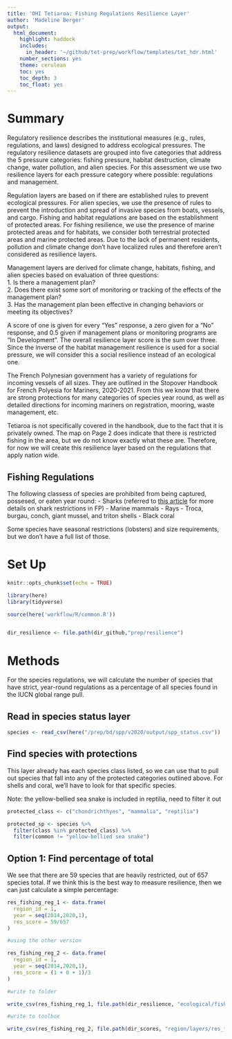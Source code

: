 ```yaml
---
title: 'OHI Tetiaroa: Fishing Regulations Resilience Layer'
author: 'Madeline Berger'
output:
  html_document:
    highlight: haddock
    includes:
      in_header: '~/github/tet-prep/workflow/templates/tet_hdr.html' 
    number_sections: yes
    theme: cerulean
    toc: yes
    toc_depth: 3
    toc_float: yes
---
```

# Summary 

Regulatory resilience describes the institutional measures (e.g., rules, regulations, and laws) designed to address ecological pressures. The regulatory resilience datasets are grouped into five categories that address the 5 pressure categories: fishing pressure, habitat destruction, climate change, water pollution, and alien species. For this assessment we use two resilience layers for each pressure category where possible: regulations and management.  

Regulation layers are based on if there are established rules to prevent ecological pressures. For alien species, we use the presence of rules to prevent the introduction and spread of invasive species from boats, vessels, and cargo. Fishing and habitat regulations are based on the establishment of protected areas. For fishing resilience, we use the presence of marine protected areas and for habitats, we consider both terrestrial protected areas and marine protected areas. Due to the lack of permanent residents, pollution and climate change don't have localized rules and therefore aren't considered as resilience layers.

Management layers are derived for climate change, habitats, fishing, and alien species based on evaluation of three questions:   
 1. Is there a management plan?    
 2. Does there exist some sort of monitoring or tracking of the effects of the management plan?   
 3. Has the management plan been effective in changing behaviors or meeting its objectives?   
 
A score of one is given for every "Yes" response, a zero given for a "No" response, and 0.5 given if management plans or monitoring programs are "In Development". The overall resilience layer score is the sum over three. Since the inverse of the habitat management resilience is used for a social pressure, we will consider this a social resilience instead of an ecological one.    

The French Polynesian government has a variety of regulations for incoming vessels of all sizes. They are outlined in the 
Stopover Handbook for French Polyesia for Mariners, 2020-2021. From this we know that there are strong protections for many categories of species year round, as well as detailed directions for incoming mariners on registration, mooring, waste management, etc. 

Tetiaroa is not specifically covered in the handbook, due to the fact that it is privately owned. The map on Page 2 does indicate that there is restricted fishing in the area, but we do not know exactly what these are. Therefore, for now we will create this resilience layer based on the regulations that apply nation wide.

## Fishing Regulations  

The following classess of species are prohibited from being captured, possesed, or eaten year round:
- Sharks (referred to [this article](https://www.sciencedirect.com/science/article/pii/S0308597X16305899) for more details on shark restrictions in FP)
- Marine mammals
- Rays
- Troca, burgau, conch, giant mussel, and triton shells
- Black coral 

Some species have seasonal restrictions (lobsters) and size requirements, but we don't have a full list of those. 


# Set Up

```r
knitr::opts_chunk$set(echo = TRUE)

library(here)
library(tidyverse)

source(here('workflow/R/common.R'))


dir_resilience <- file.path(dir_github,"prep/resilience")
```

# Methods

For the species regulations, we will calculate the number of species that have strict, year-round regulations as a percentage of all species found in the IUCN global range pull. 

## Read in species status layer 

```r

species <- read_csv(here("/prep/bd/spp/v2020/output/spp_status.csv"))

```

## Find species with protections

This layer already has each species class listed, so we can use that to pull out species that fall into any of the protected categories outlined above. For shells and coral, we'll have to look for that specific species. 

Note: the yellow-bellied sea snake is included  in reptilia, need to filter it out

```r

protected_class <- c("chondrichthyes", "mammalia", "reptilia")

protected_sp <- species %>% 
  filter(class %in% protected_class) %>% 
  filter(common != "yellow-bellied sea snake")

```


## Option 1: Find percentage of total 

We see that there are 59 species that are heavily restricted, out of 657 species total. If we think this is the best way to measure resilience, then we can just calculate a simple percentage:

```r

res_fishing_reg_1 <- data.frame(
  region_id = 1, 
  year = seq(2014,2020,1),
  res_score = 59/657
)

#using the other version

res_fishing_reg_2 <- data.frame(
  region_id = 1, 
  year = seq(2014,2020,1),
  res_score = (1 + 0 + 1)/3
)

#write to folder

write_csv(res_fishing_reg_1, file.path(dir_resilience, "ecological/fishing_reg/res_fishing_reg.csv"))

#write to toolbox

write_csv(res_fishing_reg_2, file.path(dir_scores, "region/layers/res_fishing_reg.csv"))
```

